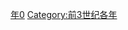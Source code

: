 {{Catnav|頁面分類|历史|歷史時代|年|前3世纪各年}}
{{Commons category|220 BC}}

[[Category:前220年代|年0]]
[[Category:前3世纪各年|Category:前3世纪各年]]